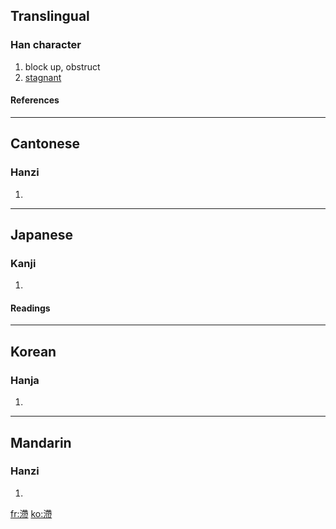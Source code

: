 {{see|滞}}

==Translingual==
===Han character===
{{Han char|rn=85|rad=水|as=11|sn=14|four=3412<sub>7</sub>|canj=水大心月 (EKPB)}}
# block up, obstruct
# [[stagnant]]
====References====
{{Han ref|kx=0643.290|dkj=18075|dj=1051.100|hdz=31715.020|uh=6EEF|ud=28399|bh=BAA2|bd=47778}}

----
==Cantonese==
===Hanzi===
{{yue-hanzi|jyut=|y=jai6}}
# {{defn|Cantonese}}

----
==Japanese==
===Kanji===
{{ja-kanji|grade=|rs=水11}}
# {{defn|Japanese}} 
====Readings====
{{ja-readings|on=[[たい]] (tai)|kun=[[とどこおる]] (todokooru)}}

----
==Korean==
===Hanja===
{{ko-hanja|hangeul=체|eumhun=|rv=che|mr=ch'e|y=chey}}
# {{defn|Korean}}

----
==Mandarin==
===Hanzi===
{{cmn-hanzi|sim=滞|pin=[[zhì]] (zhi4)|wg=chih<sup>4</sup>}}
# {{defn|Mandarin}}

[[fr:滯]]
[[ko:滯]]